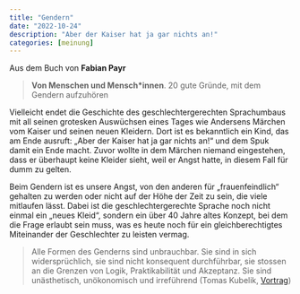 ```yaml
---
title: "Gendern"
date: "2022-10-24"
description: "Aber der Kaiser hat ja gar nichts an!"
categories: [meinung]
---
```




Aus dem Buch von **Fabian Payr**

> __Von Menschen und Mensch\*innen__. 20 gute Gründe, mit dem Gendern aufzuhören


Vielleicht endet die Geschichte des geschlechtergerechten Sprachumbaus mit all seinen grotesken Auswüchsen eines Tages wie Andersens
Märchen vom Kaiser und seinen neuen Kleidern. Dort ist es bekanntlich
ein Kind, das am Ende ausruft: „Aber der Kaiser hat ja gar nichts an!“
und dem Spuk damit ein Ende macht. Zuvor wollte in dem Märchen
niemand eingestehen, dass er überhaupt keine Kleider sieht, weil er Angst
hatte, in diesem Fall für dumm zu gelten. 

Beim Gendern ist es unsere
Angst, von den anderen für „frauenfeindlich“ gehalten zu werden oder
nicht auf der Höhe der Zeit zu sein, die viele mitlaufen lässt. Dabei ist die geschlechtergerechte Sprache noch nicht einmal ein „neues Kleid“, sondern ein über 40 Jahre altes Konzept, bei dem die Frage erlaubt sein
muss, was es heute noch für ein gleichberechtigtes Miteinander der Geschlechter zu leisten vermag.



> Alle Formen des Genderns sind unbrauchbar.
> Sie sind in sich widersprüchlich, sie sind nicht konsequent durchführbar, sie stossen an die Grenzen von Logik, Praktikabilität und Akzeptanz. Sie sind unästhetisch, unökonomisch und irreführend (Tomas Kubelik, [Vortrag](https://youtu.be/Ri-kVYDTEAk))
